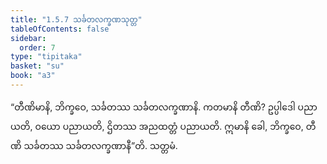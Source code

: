 ```yaml
---
title: "1.5.7 သင်္ခတလက္ခဏသုတ္တ"
tableOfContents: false
sidebar:
  order: 7
type: "tipitaka"
basket: "su"
book: "a3"
---
```



<DynamicBreadcrumb />

<Division number="47" book="a3" e="ch" v="15" p="150">

<Paragraph number="288" book="a3">
“တီဏိမာနိ, ဘိက္ခဝေ, သင်္ခတဿ သင်္ခတလက္ခဏာနိ. ကတမာနိ တီဏိ? ဥပ္ပါဒေါ ပညာယတိ, ဝယော ပညာယတိ, ဌိတဿ အညထတ္တံ ပညာယတိ. ဣမာနိ ခေါ, ဘိက္ခဝေ, တီဏိ သင်္ခတဿ သင်္ခတလက္ခဏာနီ”တိ.

</Paragraph>
</Division>

<Paragraph number="289" type="center" book="a3">
သတ္တမံ.
</Paragraph>